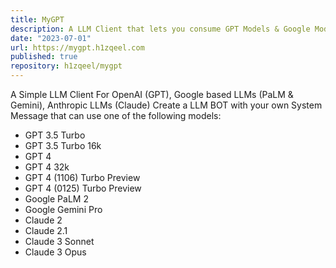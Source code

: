 ```yaml
---
title: MyGPT
description: A LLM Client that lets you consume GPT Models & Google Models using your Personal API Key
date: "2023-07-01"
url: https://mygpt.h1zqeel.com
published: true
repository: h1zqeel/mygpt
---
```



A Simple LLM Client For OpenAI (GPT), Google based LLMs (PaLM & Gemini), Anthropic LLMs (Claude)
Create a LLM BOT with your own System Message that can use one of the following models:
- GPT 3.5 Turbo
- GPT 3.5 Turbo 16k
- GPT 4
- GPT 4 32k
- GPT 4 (1106) Turbo Preview
- GPT 4 (0125) Turbo Preview
- Google PaLM 2
- Google Gemini Pro
- Claude 2
- Claude 2.1
- Claude 3 Sonnet
- Claude 3 Opus